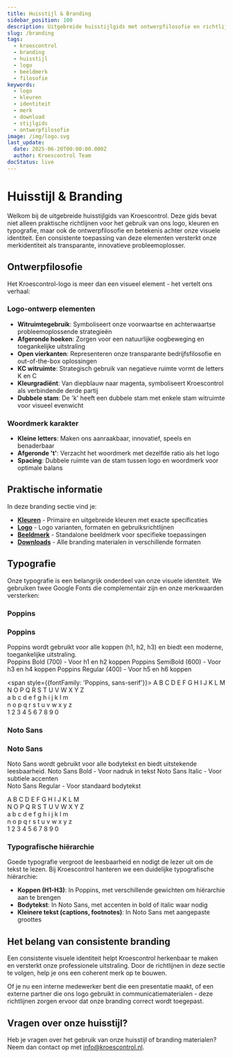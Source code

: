 ```yaml
---
title: Huisstijl & Branding
sidebar_position: 100
description: Uitgebreide huisstijlgids met ontwerpfilosofie en richtlijnen voor de Kroescontrol visuele identiteit.
slug: /branding
tags:
  - kroescontrol
  - branding
  - huisstijl
  - logo
  - beeldmerk
  - filosofie
keywords:
  - logo
  - kleuren
  - identiteit
  - merk
  - download
  - stijlgids
  - ontwerpfilosofie
image: /img/logo.svg
last_update:
  date: 2025-06-20T00:00:00.000Z
  author: Kroescontrol Team
docStatus: live
---
```


# Huisstijl & Branding

Welkom bij de uitgebreide huisstijlgids van Kroescontrol. Deze gids bevat niet alleen praktische richtlijnen voor het gebruik van ons logo, kleuren en typografie, maar ook de ontwerpfilosofie en betekenis achter onze visuele identiteit. Een consistente toepassing van deze elementen versterkt onze merkidentiteit als transparante, innovatieve probleemoplosser.

## Ontwerpfilosofie

Het Kroescontrol-logo is meer dan een visueel element - het vertelt ons verhaal:

### Logo-ontwerp elementen
- **Witruimtegebruik**: Symboliseert onze voorwaartse en achterwaartse probleemoplossende strategieën
- **Afgeronde hoeken**: Zorgen voor een natuurlijke oogbeweging en toegankelijke uitstraling
- **Open vierkanten**: Representeren onze transparante bedrijfsfilosofie en out-of-the-box oplossingen
- **KC witruimte**: Strategisch gebruik van negatieve ruimte vormt de letters K en C
- **Kleurgradiënt**: Van diepblauw naar magenta, symboliseert Kroescontrol als verbindende derde partij
- **Dubbele stam**: De 'k' heeft een dubbele stam met enkele stam witruimte voor visueel evenwicht

### Woordmerk karakter
- **Kleine letters**: Maken ons aanraakbaar, innovatief, speels en benaderbaar
- **Afgeronde 't'**: Verzacht het woordmerk met dezelfde ratio als het logo
- **Spacing**: Dubbele ruimte van de stam tussen logo en woordmerk voor optimale balans

## Praktische informatie

In deze branding sectie vind je:

- [**Kleuren**](./kleuren) - Primaire en uitgebreide kleuren met exacte specificaties
- [**Logo**](./logo) - Logo varianten, formaten en gebruiksrichtlijnen
- [**Beeldmerk**](./beeldmerk) - Standalone beeldmerk voor specifieke toepassingen
- [**Downloads**](./downloads) - Alle branding materialen in verschillende formaten

## Typografie

Onze typografie is een belangrijk onderdeel van onze visuele identiteit. We gebruiken twee Google Fonts die complementair zijn en onze merkwaarden versterken:

### Poppins

<div style={{fontFamily: 'Poppins, sans-serif', fontSize: '18px', marginBottom: '20px'}}>
  <h3 style={{fontFamily: 'Poppins, sans-serif', fontWeight: '600', fontSize: '24px', marginBottom: '16px'}}>Poppins</h3>
  <div style={{fontSize: '0.9em', textAlign: 'center', margin: '8px 0 0 0'}}>Poppins wordt gebruikt voor alle koppen (h1, h2, h3) en biedt een moderne, toegankelijke uitstraling.</div>
  <span style={{fontFamily: 'Poppins, sans-serif'}}><span style={{fontWeight: '700'}}>Poppins Bold (700)</span> - Voor h1 en h2 koppen</span>
  <span style={{fontWeight: '600'}}>Poppins SemiBold (600)</span> - Voor h3 en h4 koppen
  <span style={{fontWeight: '400'}}>Poppins Regular (400)</span> - Voor h5 en h6 koppen

  <span style={{fontFamily: 'Poppins, sans-serif'}}>
    A B C D E F G H I J K L M<br/>
    N O P Q R S T U V W X Y Z<br/>
    a b c d e f g h i j k l m<br/>
    n o p q r s t u v w x y z<br/>
    1 2 3 4 5 6 7 8 9 0
  </span>
</div>

### Noto Sans

<div style={{fontFamily: 'Noto Sans, sans-serif', fontSize: '16px', marginBottom: '20px'}}>
  <h3 style={{fontFamily: 'Noto Sans, sans-serif', fontWeight: '600', fontSize: '24px', marginBottom: '16px'}}>Noto Sans</h3>
  Noto Sans wordt gebruikt voor alle bodytekst en biedt uitstekende leesbaarheid.
  <span style={{fontWeight: 'bold'}}>Noto Sans Bold</span> - Voor nadruk in tekst
  <span style={{fontFamily: 'Noto Sans, sans-serif'}}><span style={{fontStyle: 'italic'}}>Noto Sans Italic</span> - Voor subtiele accenten</span>
  <div style={{fontFamily: 'Noto Sans, sans-serif'}}><span style={{fontWeight: 'normal'}}>Noto Sans Regular</span> - Voor standaard bodytekst</div>

  <p style={{fontFamily: 'Noto Sans, sans-serif'}}>
    A B C D E F G H I J K L M<br/>
    N O P Q R S T U V W X Y Z<br/>
    a b c d e f g h i j k l m<br/>
    n o p q r s t u v w x y z<br/>
    1 2 3 4 5 6 7 8 9 0
  </p>
</div>

### Typografische hiërarchie

Goede typografie vergroot de leesbaarheid en nodigt de lezer uit om de tekst te lezen. Bij Kroescontrol hanteren we een duidelijke typografische hiërarchie:

- **Koppen (H1-H3)**: In Poppins, met verschillende gewichten om hiërarchie aan te brengen
- **Bodytekst**: In Noto Sans, met accenten in bold of italic waar nodig
- **Kleinere tekst (captions, footnotes)**: In Noto Sans met aangepaste groottes

## Het belang van consistente branding

Een consistente visuele identiteit helpt Kroescontrol herkenbaar te maken en versterkt onze professionele uitstraling. Door de richtlijnen in deze sectie te volgen, help je ons een coherent merk op te bouwen.

Of je nu een interne medewerker bent die een presentatie maakt, of een externe partner die ons logo gebruikt in communicatiematerialen - deze richtlijnen zorgen ervoor dat onze branding correct wordt toegepast.

## Vragen over onze huisstijl?

Heb je vragen over het gebruik van onze huisstijl of branding materialen? Neem dan contact op met [info@kroescontrol.nl](mailto:info@kroescontrol.nl).
